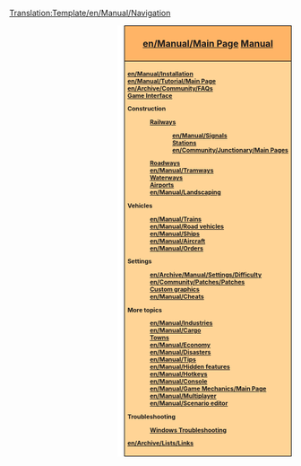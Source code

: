 <noinclude>[[Translation:Template/en/Manual/Navigation]]</noinclude><div style="float:right; padding-left:12px; background:#ffffff;">
<div style="border:1px solid #000000; background:#ffb466; padding:5px; -moz-border-radius-topleft:5px; -moz-border-radius-topright:5px; font-size: 12pt;">
<center><strong><font size="3">[[en/Manual/Main Page]] [[en/Manual/Main Page|Manual]]</font></strong></center>
</div>
<div style="border:1px solid black; border-top-width: 0px; background:#ffd496; padding:5px; -moz-border-radius-bottomleft:5px; -moz-border-radius-bottomright:8px; font-size: 8pt; font-weight:bold">
[[en/Manual/Installation]]<br/>
[[en/Manual/Tutorial/Main Page]]<br/>
[[en/Archive/Community/FAQ]]s<br/>
[[en/Manual/Game interface|Game Interface]]

Construction
:[[en/Manual/Railway construction|Railways]]
::[[en/Manual/Signals]]<br/>
::[[en/Manual/Railway station|Stations]]<br/>
::[[en/Community/Junctionary/Main Page]]s<br/>
:[[en/Manual/Roadway construction|Roadways]]<br/>
:[[en/Manual/Tramways]]<br />
:[[en/Manual/Waterway construction|Waterways]]<br/>
:[[en/Manual/Airport construction|Airports]]<br/>
:[[en/Manual/Landscaping]]

Vehicles
:[[en/Manual/Trains]]<br/>
:[[en/Manual/Road vehicles]]<br/>
:[[en/Manual/Ships]]<br/>
:[[en/Manual/Aircraft]]<br/>
:[[en/Manual/Orders]]

Settings
:[[en/Archive/Manual/Settings/Difficulty]]<br/>
:[[en/Community/Patches/Patches]]<br/>
:[[en/Manual/NewGRF|Custom graphics]]<br/>
:[[en/Manual/Cheats]]

More topics
:[[en/Manual/Industries]]<br/>
:[[en/Manual/Cargo]]<br/>
:[[en/Manual/Towns|Towns]]<br/>
:[[en/Manual/Economy]]
:[[en/Manual/Disasters]]<br/>
:[[en/Manual/Tips]]<br/>
:[[en/Manual/Hidden features]]<br/>
:[[en/Manual/Hotkeys]]<br/>
:[[en/Manual/Console]]<br/>
:[[en/Manual/Game Mechanics/Main Page]]<br/>
:[[en/Manual/Multiplayer]]<br/>
:[[en/Manual/Scenario editor]]<br/>

Troubleshooting
:[[en/Archive/Manual/Troubleshooting Windows|Windows Troubleshooting]]

[[en/Archive/Lists/Links]]
</div>
</div>
<includeonly>[[Category:en/Manual/Manual|{{PAGENAME}}]]</includeonly>